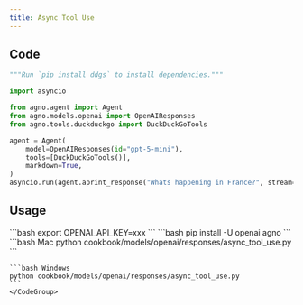 ```yaml
---
title: Async Tool Use
---
```


## Code

```python cookbook/models/openai/responses/async_tool_use.py
"""Run `pip install ddgs` to install dependencies."""

import asyncio

from agno.agent import Agent
from agno.models.openai import OpenAIResponses
from agno.tools.duckduckgo import DuckDuckGoTools

agent = Agent(
    model=OpenAIResponses(id="gpt-5-mini"),
    tools=[DuckDuckGoTools()],
    markdown=True,
)
asyncio.run(agent.aprint_response("Whats happening in France?", stream=True))

```

## Usage

<Steps>
  <Snippet file="create-venv-step.mdx" />

  <Step title="Set your API key">
    ```bash
    export OPENAI_API_KEY=xxx
    ```
  </Step>

  <Step title="Install libraries">
    ```bash
    pip install -U openai agno
    ```
  </Step>

  <Step title="Run Agent">
    <CodeGroup>
    ```bash Mac
    python cookbook/models/openai/responses/async_tool_use.py
    ```

    ```bash Windows
    python cookbook/models/openai/responses/async_tool_use.py
    ```
    </CodeGroup>
  </Step>
</Steps>
